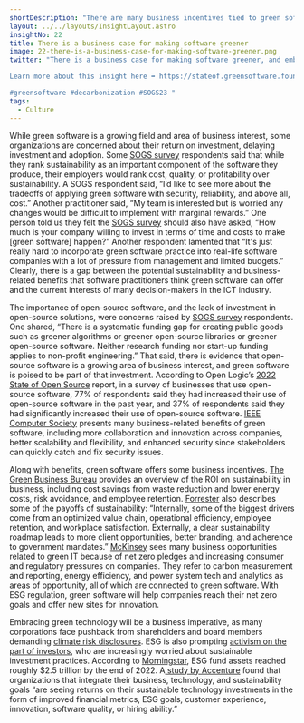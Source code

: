 ```yaml
---
shortDescription: "There are many business incentives tied to green software."
layout: ../../layouts/InsightLayout.astro
insightNo: 22
title: There is a business case for making software greener
image: 22-there-is-a-business-case-for-making-software-greener.png
twitter: "There is a business case for making software greener, and embracing #greentech will be a business imperative going forward.

Learn more about this insight here ➡️ https://stateof.greensoftware.foundation      

#greensoftware #decarbonization #SOGS23 "
tags:
  - Culture
---
```


While green software is a growing field and area of business interest, some organizations are concerned about their return on investment, delaying investment and adoption. Some [SOGS survey](../survey) respondents said that while they rank sustainability as an important component of the software they produce, their employers would rank cost, quality, or profitability over sustainability. A SOGS respondent said, “I’d like to see more about the tradeoffs of applying green software with security, reliability, and above all, cost.” Another practitioner said, “My team is interested but is worried any changes would be difficult to implement with marginal rewards.” One person told us they felt the [SOGS survey](../survey) should also have asked, “How much is your company willing to invest in terms of time and costs to make [green software] happen?” Another respondent lamented that “It's just really hard to incorporate green software practice into real-life software companies with a lot of pressure from management and limited budgets.” Clearly, there is a gap between the potential sustainability and business-related benefits that software practitioners think green software can offer and the current interests of many decision-makers in the ICT industry.

The importance of open-source software, and the lack of investment in open-source solutions, were concerns raised by [SOGS survey](../survey) respondents. One shared, “There is a systematic funding gap for creating public goods such as greener algorithms or greener open-source libraries or greener open-source software. Neither research funding nor start-up funding applies to non-profit engineering.” That said, there is evidence that open-source software is a growing area of business interest, and green software is poised to be part of that investment. According to Open Logic’s [2022 State of Open Source](https://www.openlogic.com/resources/2022-open-source-report) report, in a survey of businesses that use open-source software, 77% of respondents said they had increased their use of open-source software in the past year, and 37% of respondents said they had significantly increased their use of open-source software. [IEEE Computer Society](https://www.computer.org/publications/tech-news/research/open-source-software-for-business-growth) presents many business-related benefits of green software, including more collaboration and innovation across companies, better scalability and flexibility, and enhanced security since stakeholders can quickly catch and fix security issues.

Along with benefits, green software offers some business incentives. [The Green Business Bureau](https://greenbusinessbureau.com/topics/sustainability-benefits-topics/the-return-on-investment-roi-of-sustainable-business/) provides an overview of the ROI on sustainability in business, including cost savings from waste reduction and lower energy costs, risk avoidance, and employee retention. [Forrester](https://www.forrester.com/blogs/green-leads-to-green-sustainability-pays/) also describes some of the payoffs of sustainability: “Internally, some of the biggest drivers come from an optimized value chain, operational efficiency, employee retention, and workplace satisfaction. Externally, a clear sustainability roadmap leads to more client opportunities, better branding, and adherence to government mandates.” [McKinsey](https://www.mckinsey.com/capabilities/sustainability/our-insights/accelerating-toward-net-zero-the-green-business-building-opportunity) sees many business opportunities related to green IT because of net zero pledges and increasing consumer and regulatory pressures on companies. They refer to carbon measurement and reporting, energy efficiency, and power system tech and analytics as areas of opportunity, all of which are connected to green software. With ESG regulation, green software will help companies reach their net zero goals and offer new sites for innovation.

Embracing green technology will be a business imperative, as many corporations face pushback from shareholders and board members demanding [climate risk disclosures](https://hbr.org/2021/04/shareholders-are-pressing-for-climate-risk-disclosures-thats-good-for-everyone). ESG is also prompting [activism on the part of investors](https://hbr.org/2019/05/the-investor-revolution), who are increasingly worried about sustainable investment practices. According to [Morningstar](https://www.morningstar.com/lp/global-esg-flows), ESG fund assets reached roughly $2.5 trillion by the end of 2022. A[ study by Accenture](https://www.accenture.com/content/dam/accenture/final/a-com-migration/pdf/pdf-177/accenture-tech-sustainability-uniting-sustainability-and-technology.pdf#zoom=40) found that organizations that integrate their business, technology, and sustainability goals “are seeing returns on their sustainable technology investments in the form of improved financial metrics, ESG goals, customer experience, innovation, software quality, or hiring ability.”